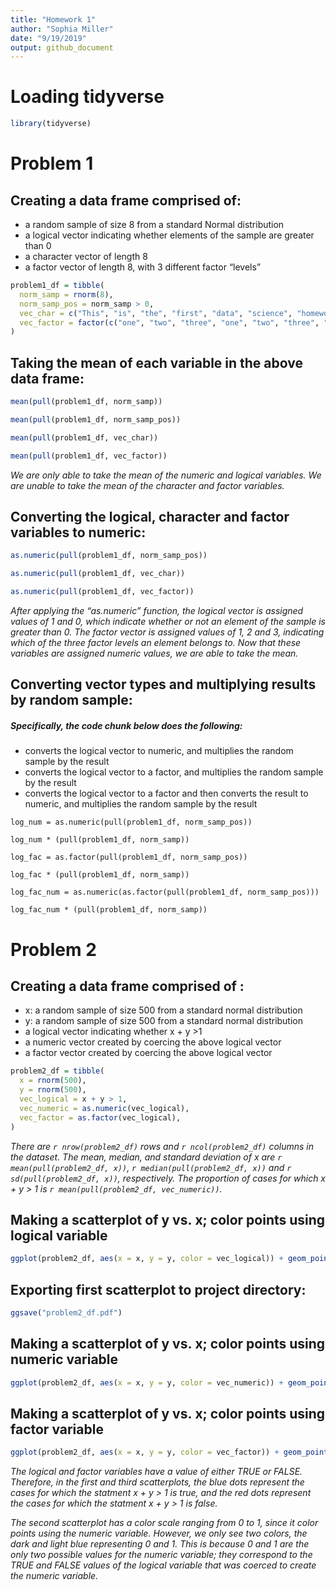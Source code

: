 ```yaml
---
title: "Homework 1"
author: "Sophia Miller"
date: "9/19/2019"
output: github_document
---
```


# Loading tidyverse

```r
library(tidyverse)
```
# Problem 1

## Creating a data frame comprised of:

* a random sample of size 8 from a standard Normal distribution
* a logical vector indicating whether elements of the sample are greater than 0
* a character vector of length 8
* a factor vector of length 8, with 3 different factor “levels”

```r
problem1_df = tibble(
  norm_samp = rnorm(8),
  norm_samp_pos = norm_samp > 0,
  vec_char = c("This", "is", "the", "first", "data", "science", "homework", "assignment"),
  vec_factor = factor(c("one", "two", "three", "one", "two", "three", "one", "two"))
)
```

## Taking the mean of each variable in the above data frame:

```r
mean(pull(problem1_df, norm_samp))

mean(pull(problem1_df, norm_samp_pos))

mean(pull(problem1_df, vec_char))

mean(pull(problem1_df, vec_factor))
```

*We are only able to take the mean of the numeric and logical variables. We are unable to take the mean of the character and factor variables.*

## Converting the logical, character and factor variables to numeric:

```r
as.numeric(pull(problem1_df, norm_samp_pos))

as.numeric(pull(problem1_df, vec_char))

as.numeric(pull(problem1_df, vec_factor))
```

*After applying the "as.numeric" function, the logical vector is assigned values of 1 and 0, which indicate whether or not an element of the sample is greater than 0. The factor vector is assigned values of 1, 2 and 3, indicating which of the three factor levels an element belongs to. Now that these variables are assigned numeric values, we are able to take the mean.*

## Converting vector types and multiplying results by random sample:
##### Specifically, the code chunk below does the following:

* converts the logical vector to numeric, and multiplies the random sample by the result
* converts the logical vector to a factor, and multiplies the random sample by the result
* converts the logical vector to a factor and then converts the result to numeric, and multiplies the random sample by the result

```r_convert_multiply
log_num = as.numeric(pull(problem1_df, norm_samp_pos))

log_num * (pull(problem1_df, norm_samp))

log_fac = as.factor(pull(problem1_df, norm_samp_pos))

log_fac * (pull(problem1_df, norm_samp))

log_fac_num = as.numeric(as.factor(pull(problem1_df, norm_samp_pos)))

log_fac_num * (pull(problem1_df, norm_samp))
```

# Problem 2

## Creating a data frame comprised of :

* x: a random sample of size 500 from a standard normal distribution
* y: a random sample of size 500 from a standard normal distribution
* a logical vector indicating whether x + y >1 
* a numeric vector created by coercing the above logical vector
* a factor vector created by coercing the above logical vector

```r
problem2_df = tibble(
  x = rnorm(500),
  y = rnorm(500),
  vec_logical = x + y > 1,
  vec_numeric = as.numeric(vec_logical),
  vec_factor = as.factor(vec_logical),
)
```

*There are `r nrow(problem2_df)` rows and `r ncol(problem2_df)` columns in the dataset. The mean, median, and standard deviation of x are `r mean(pull(problem2_df, x))`, `r median(pull(problem2_df, x))` and `r sd(pull(problem2_df, x))`, respectively. The proportion of cases for which x + y > 1 is `r mean(pull(problem2_df, vec_numeric))`.*

## Making a scatterplot of y vs. x; color points using logical variable

```r
ggplot(problem2_df, aes(x = x, y = y, color = vec_logical)) + geom_point()
```
## Exporting first scatterplot to project directory:

```r
ggsave("problem2_df.pdf")
```

## Making a scatterplot of y vs. x; color points using numeric variable

```r
ggplot(problem2_df, aes(x = x, y = y, color = vec_numeric)) + geom_point()
```

## Making a scatterplot of y vs. x; color points using factor variable

```r
ggplot(problem2_df, aes(x = x, y = y, color = vec_factor)) + geom_point()
```

*The logical and factor variables have a value of either TRUE or FALSE. Therefore, in the first and third scatterplots, the blue dots represent the cases for which  the statment x + y > 1 is true, and the red dots represent the cases for which the statment x + y > 1 is false.* 

*The second scatterplot has a color scale ranging from 0 to 1, since it color points using the numeric variable. However, we only see two colors, the dark and light blue representing 0 and 1. This is because 0 and 1 are the only two possible values for the numeric variable; they correspond to the TRUE and FALSE values of the logical variable that was coerced to create the numeric variable.*


